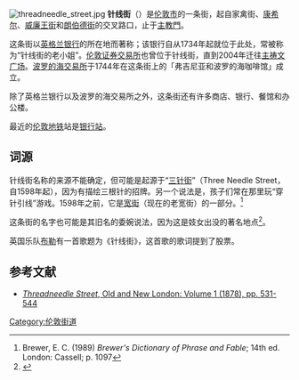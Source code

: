 {{NoteTA
|1=zh-cn:弗吉尼亚; zh-hk:維珍尼亞; zh-tw:維吉尼亞;
}}
[[Image:threadneedle_street.jpg|thumb]]
'''针线街'''（{{lang-en|Threadneedle Street}}）是[[伦敦市|伦敦市]]的一条街，起自家禽街、[[康希尔|康希尔]]、[[威廉王街|威廉王街]]和[[朗伯德街|朗伯德街]]的交叉路口，止于[[主教門|主教門]]。

这条街以[[英格兰银行|英格兰银行]]的所在地而著称；该银行自从1734年起就位于此处，常被称为“针线街的老小姐”。[[伦敦证券交易所|伦敦证券交易所]]也曾位于针线街，直到2004年迁往[[主祷文广场|主祷文广场]]。[[波罗的海交易所|波罗的海交易所]]于1744年在这条街上的「弗吉尼亚和波罗的海咖啡馆」成立。

除了英格兰银行以及波罗的海交易所之外，这条街还有许多商店、银行、餐馆和办公楼。

最近的[[伦敦地铁|伦敦地铁]]站是[[銀行及紀念碑站|银行站]]。

== 词源 ==
针线街名称的来源不能确定，但可能是起源于“[[三针街|三针街]]”（Three Needle Street，自1598年起），因为有描绘三根针的招牌。另一个说法是，孩子们常在那里玩“穿针引线”游戏。1598年之前，它是[[宽街|宽街]]（现在的老宽街）的一部分。<ref>Brewer, E. C. (1989) ''Brewer's Dictionary of Phrase and Fable''; 14th ed. London: Cassell; p. 1097</ref>

这条街的名字也可能是其旧名{{tsl|en|Gropecunt Lane||摸屄巷}}的委婉说法，因为这是妓女出没的著名地点<ref>{{cite book |title= London's Strangest Tales: Extraordinary But True Stories|last= Quinn |first=Tom |authorlink= |coauthors= |year=2008 |publisher=Anova Books |location= London |isbn=1-86105-976-0 |page=31/304 |url=https://archive.org/details/londonsstrangest0000quin}}</ref>。

英国乐队[[布勒|布勒]]有一首歌题为《针线街》，这首歌的歌词提到了股票。

==参考文献==
{{Reflist}}
* [http://www.british-history.ac.uk/report.aspx?compid=45064 ''Threadneedle Street'', Old and New London: Volume 1 (1878), pp. 531-544]

{{Coord|51.5141|N|0.0868|W|type:landmark|display=title}}

[[Category:伦敦街道|Category:伦敦街道]]